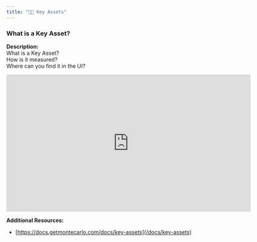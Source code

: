 ```yaml
---
title: "🧑‍🎓 Key Assets"
---
```


### What is a Key Asset?

**Description:**  
What is a Key Asset?  
How is it measured?  
Where can you find it in the UI?

<iframe title="vimeo-player" src="https://player.vimeo.com/video/869246262?h=c2640cde2b" width="640" height="360" frameborder="0"    allowfullscreen></iframe>

**Additional Resources:**

* [https://docs.getmontecarlo.com/docs/key-assets](/docs/key-assets)